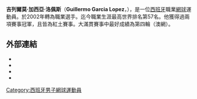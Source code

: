 {{noteTA
|G1=Tennis
}}

{{Infobox 网球
|姓名=Guillermo Garcia Lopez
|照片=Guillermo Garcia-Lopez 2007 Australian Open mens doubles 1.jpg
|国籍={{ESP}}
|生日={{birth_date_and_age|1983|6|4|mf=y}}
|出生地=La Roda
|居住地=Villena
|身高=187
|体重=81
|持拍手=右
|反拍=
|转职业年=2002年
|球拍=
|球衣=
|球鞋=
|单打最高排名=72（2007年6月11日）
|双打最高排名=106（2007年7月23日）
|现单打排名=59
|现双打排名=
|单打冠军头衔=
|双打冠军头衔=
|职业战绩=
|奖金=1,342,151[[美元|美元]]
|澳网最好成绩=第四輪（2015）
|法网最好成绩=第三輪（2011）
|温网最好成绩=第三輪（2008）
|美网最好成绩=第二輪（2008）
|大满贯个数=
|奥运会最好成绩=
}}
{{Spanish name|加西亞|洛佩斯}}
'''吉列爾莫·加西亞·洛佩斯'''（'''Guillermo Garcia Lopez'''，{{bd|1983年|6月4日}}），是一位[[西班牙|西班牙]]職業[[網球|網球]]運動員。於2002年轉為職業選手。迄今職業生涯最高世界排名第57名。他獲得過兩項賽事冠軍，且皆為紅土賽事。大滿貫賽事中最好成績為第四輪（澳網）。

== 外部連結 ==
{{Commonscat|Guillermo García-López}}
* {{Official|http://www.guillermogarcialopezoficial.com/}}
* {{ATP|G476}}
* {{ITF Profile|id=30023199}}
* {{DavisCupplayerlink|30023199}}

{{Authority control}}
{{DEFAULTSORT:Guillermo Garcia Lopez}}
[[Category:西班牙男子網球運動員|Category:西班牙男子網球運動員]]
